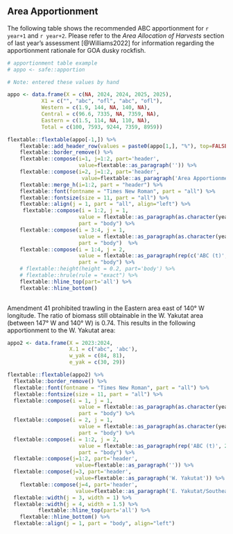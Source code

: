 ## Area Apportionment

The following table shows the recommended ABC apportionment for `r year+1` and `r year+2`. 
Please refer to the *Area Allocation of Harvests* section of last year's assessment [@Williams2022] for information regarding the apportionment rationale for GOA dusky rockfish.

```r
# apportionment table example
# appo <- safe::apportion

# Note: entered these values by hand

appo <- data.frame(X = c(NA, 2024, 2024, 2025, 2025),
           X1 = c("", "abc", "ofl", "abc", "ofl"),
           Western = c(1.9, 144, NA, 140, NA),
           Central = c(96.6, 7335, NA, 7359, NA),
           Eastern = c(1.5, 114, NA, 110, NA),
           Total = c(100, 7593, 9244, 7359, 8959))

flextable::flextable(appo[-1,]) %>% 
    flextable::add_header_row(values = paste0(appo[1,], "%"), top=FALSE) %>%
    flextable::border_remove() %>% 
    flextable::compose(i=1, j=1:2, part='header', 
                       value=flextable::as_paragraph('')) %>%
    flextable::compose(i=2, j=1:2, part='header', 
                        value=flextable::as_paragraph('Area Apportionment')) %>% 
    flextable::merge_h(i=1:2, part = "header") %>% 
    flextable::font(fontname = "Times New Roman", part = "all") %>%
    flextable::fontsize(size = 11, part = "all") %>% 
    flextable::align(j = 1, part = "all", align="left") %>% 
     flextable::compose(i = 1:2, j = 1, 
                       value = flextable::as_paragraph(as.character(year)), 
                       part = "body") %>% 
    flextable::compose(i = 3:4, j = 1, 
                       value = flextable::as_paragraph(as.character(year+1)), 
                       part = "body")  %>% 
    flextable::compose(i = 1:4, j = 2, 
                       value = flextable::as_paragraph(rep(c('ABC (t)', 'OFL (t)'), 2)), 
                       part = "body") %>% 
    # flextable::height(height = 0.2, part='body') %>% 
    # flextable::hrule(rule = "exact") %>% 
    flextable::hline_top(part='all') %>% 
    flextable::hline_bottom() 
  
```

Amendment 41 prohibited trawling in the Eastern area east of 140° W longitude. 
The ratio of biomass still obtainable in the W. Yakutat area (between 147° W and 140° W) is 0.74. 
This results in the following apportionment to the W. Yakutat area:


```r
appo2 <- data.frame(X = 2023:2024,
                    X.1 = c("abc", 'abc'),
                    w_yak = c(84, 81),
                    e_yak = c(30, 29))

flextable::flextable(appo2) %>% 
  flextable::border_remove() %>% 
  flextable::font(fontname = "Times New Roman", part = "all") %>%
  flextable::fontsize(size = 11, part = "all") %>%
  flextable::compose(i = 1, j = 1, 
                       value = flextable::as_paragraph(as.character(year)), 
                       part = "body") %>% 
  flextable::compose(i = 2, j = 1, 
                       value = flextable::as_paragraph(as.character(year+1)), 
                       part = "body") %>% 
  flextable::compose(i = 1:2, j = 2, 
                       value = flextable::as_paragraph(rep('ABC (t)', 2)), 
                       part = "body") %>% 
  flextable::compose(j=1:2, part='header', 
                      value=flextable::as_paragraph('')) %>% 
  flextable::compose(j=3, part='header', 
                      value=flextable::as_paragraph('W. Yakutat')) %>% 
    flextable::compose(j=4, part='header', 
                      value=flextable::as_paragraph('E. Yakutat/Southeast')) %>% 
  flextable::width(j = 3, width = 1) %>% 
  flextable::width(j = 4, width = 1.5) %>% 
          flextable::hline_top(part='all') %>% 
    flextable::hline_bottom() %>% 
  flextable::align(j = 1, part = "body", align="left")
  
```
